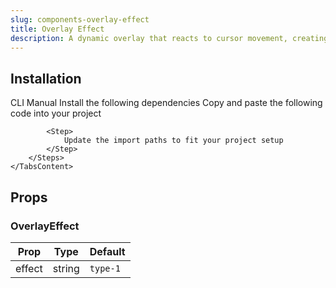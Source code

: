 ```yaml
---
slug: components-overlay-effect
title: Overlay Effect
description: A dynamic overlay that reacts to cursor movement, creating interactive visual effects in real time.
---
```


<DemoCodePreview
    path="demo/components/overlay-effect/default.tsx"
    v0Link="/gsap/overlay-effect"
/>

## Installation

<Tabs defaultValue="cli" className="mt-3">
    <TabsList>
        <TabsTrigger value="cli">CLI</TabsTrigger>
        <TabsTrigger value="manual">Manual</TabsTrigger>
    </TabsList>
    <TabsContent value="cli" className="mt-4">
        <InstallationCommand command={`npx shadcn@latest add "@paceui-ui/overlay-effect`} />
    </TabsContent>
    <TabsContent value="manual" className="mt-4">
        <Steps>
            <Step>
                Install the following dependencies
            </Step>
            <InstallationCommand command="npm install gsap @gsap/react" />
            <Step>
                Copy and paste the following code into your project
            </Step>
            <CodePreview path='components/gsap/overlay-effect.tsx' collapsible></CodePreview>

            <Step>
                Update the import paths to fit your project setup
            </Step>
        </Steps>
    </TabsContent>
</Tabs>

## Props

### OverlayEffect

| Prop   | Type   | Default  |
|--------|--------|----------|
| effect | string | `type-1` |
